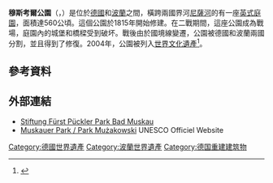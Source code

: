 {{expand|time=2014-11-06T14:40:57+00:00}}
{{refimprove|time=2014-11-06T14:40:57+00:00}}
{{世界文化遗产概要表
|site_img = File:Das_neue_Schloss_im_Fürst-_Pückler-Park...2H1A1233WI.jpg
|site_img_capt = 
|site_img_width = 275px
|zh_name = 穆斯考爾公園
|en_name = Muskauer Park /Park Muzakowski
|fr_name = Parc de Muskau /Parc Muzakowski
|country = {{POL}}<br>{{GER}}
| Region = 欧洲和北美地区
|criterion_c = (i) (iv)
|rg_year = 2004
|ID = 1127
|ex_rg_year = 
|remarks = 
|org_url = http://whc.unesco.org/en/list/1127/
|map_img = 
|map_img_width = 
}}
'''穆斯考爾公園'''（{{Lang-de|Muskauer Park}}，{{Lang-pl|Park Mużakowski}}）是位於[[德國|德國]]和[[波蘭|波蘭]]之間，橫跨兩國界河[[尼薩河|尼薩河]]的有一座[[英式庭園|英式庭園]]，面積達560公頃。這個公園於1815年開始修建。在二戰期間，這座公園成為戰場，庭園內的城堡和橋樑受到破坏。戰後由於國境線變遷，公園被德國和波蘭兩國分割，並且得到了修復。2004年，公園被列入[[世界文化遺產|世界文化遺產]]<ref>{{cite web|url=http://whc.unesco.org/en/list/1127/|title=Muskauer Park / Park Mużakowski|publisher=UNESCO|date=|accessdate=2014-11-06|archive-date=2014-10-08|archive-url=https://web.archive.org/web/20141008132947/http://whc.unesco.org/en/list/1127/|dead-url=no}}</ref>。

== 參考資料 ==
{{reflist}}

== 外部連結 ==
*[http://www.muskauer-park.de/ Stiftung Fürst Pückler Park Bad Muskau] {{Wayback|url=http://www.muskauer-park.de/ |date=20141028180345 }}
* [https://whc.unesco.org/en/list/1127 Muskauer Park / Park Mużakowski] {{Wayback|url=https://whc.unesco.org/en/list/1127 |date=20200630050133 }} UNESCO Officiel Website

{{德国的世界遗产}}
{{波兰世界遗产}}
[[Category:德國世界遺產|Category:德國世界遺產]]
[[Category:波蘭世界遺產|Category:波蘭世界遺產]]
[[Category:德国重建建筑物|Category:德国重建建筑物]]